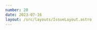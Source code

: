```yaml
---
number: 20
date: 2023-07-16
layout: /src/layouts/IssueLayout.astro
---
```



<Title title={`Issue ${frontmatter.number}`} date={frontmatter.date} />

<NewsletterSponsorSlot
  title="Put your mobile releases on autopilot."
  url="https://get.runway.team/get-started?utm_campaign%3DiOS%20CI%20Newsletter%26utm_medium%3Dweb%26utm_source%3DiOS%20CI%20Newsletter%20Issue%2020%26utm_content%3Djuly_16_23"
  description="No more cat-herding, spreadsheets, or steady drip of manual busywork. Runway helps your team level up your release coordination and automation, from kickoff to release to rollout."
  image="/runway-alt.png"
/>

Hey everyone! 👋 Welcome to the **twentieth issue** of the iOS CI Newsletter. Hope you've had a great couple of weeks!

I will keep my intro short and sweet this time as my focus these past two weeks hasn't been as much on CI/CD and automation as it usually is.

I have been doing a lot of SwiftUI both at work and for my side projects. I have been playing with [the new iOS 17+ MapKit and SwiftUI APIs](https://twitter.com/polpielladev/status/1675882601263820802), which are amazing, building a reusable settings form component to build data-backed screens from scratch at work and, of course, [looking into workarounds for the quirks and inconsistencies across SwiftUI in different iOS versions](https://twitter.com/polpielladev/status/1679808155092496385) 😅.

I am planning on writing some interesting articles about the things that I have been building over the next few weeks on my blog, so make sure to keep an eye on that if you're interested in finding out more! 👀

## [☁️ Xcode Cloud: Using swift packages that require authentication](https://blog.eidinger.info/using-swift-packages-with-authentication-in-xcode-cloud?utm_campaign%3DiOS%20CI%20Newsletter%26utm_medium%3Dweb%26utm_source%3DiOS%20CI%20Newsletter%20Issue%2020%26utm_content%3Djuly_16_23)

In this article, [Marco Eidinger](https://twitter.com/MarcoEidinger) shows us how to use a `netrc` file in Xcode Cloud runners to **store credentials** that can then be used by SPM to download **private or internal binary releases**.

Marco also wrote [an article last year](https://blog.eidinger.info/xcode-133-supports-spm-binary-dependency-in-private-github-release?utm_campaign%3DiOS%20CI%20Newsletter%26utm_medium%3Dweb%26utm_source%3DiOS%20CI%20Newsletter%20Issue%2020%26utm_content%3Djuly_16_23) about solving the same problem in **GitHub Actions workflows**, which you might find useful too 🎉.

## [💻 Connect to your EC2 instances from the CLI](https://albertodebortoli.com/2023/07/05/easy-connection-to-aws-mac-instances-with-ec2macconnector?utm_campaign%3DiOS%20CI%20Newsletter%26utm_medium%3Dweb%26utm_source%3DiOS%20CI%20Newsletter%20Issue%2020%26utm_content%3Djuly_16_23)

[Alberto de Bortoli](https://twitter.com/albertodebo) has recently open-sourced [EC2macConnector](https://github.com/albertodebortoli/EC2macConnector), a command-line tool developed in Swift that simplifies the process of connecting to **Amazon Web Services (AWS) EC2 Mac** instances through SSH.

In this article, Alberto explains how [EC2macConnector](https://github.com/albertodebortoli/EC2macConnector) works and why you should start using it to access your EC2 instances! 🎉

## [🧰 SDKs and Xcode's version management](https://alexanderweiss.dev/blog/2023-07-04-appstore-connect-manage-app-version-and-build-number?utm_campaign%3DiOS%20CI%20Newsletter%26utm_medium%3Dweb%26utm_source%3DiOS%20CI%20Newsletter%20Issue%2020%26utm_content%3Djuly_16_23)

In this article, [Alexander Weiß](https://twitter.com/_al_we) explains how the _Manage version and build number_ Xcode setting can affect the version of the SDKs an app is using.

[Alexander](http://twitter.com/_al_we) also shows how you can turn the setting off both through Xcode's UI and programmatically to work around this issue 👏.

## [🚀 New Fastlane version](https://github.com/fastlane/fastlane/releases/tag/2.214.0)

[Fastlane](https://twitter.com/FastlaneTools) 2.214.0 is out now and it comes packed with improvements and fixes to existing actions and lanes.

Among the changes, I would like to [highlight this PR](https://github.com/fastlane/fastlane/pull/20956) by [Vitalii Budnik](https://twitter.com/iNekrich), which adds the ability to change an App Store Connect's user's role and permissions directly from Fastlane 🎉.

